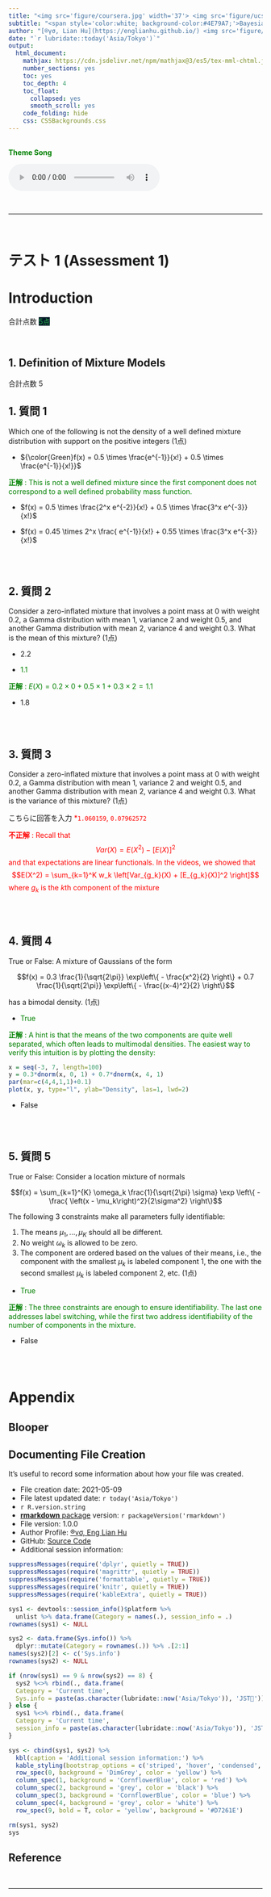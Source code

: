 ```yaml
---
title: "<img src='figure/coursera.jpg' width='37'> <img src='figure/ucsc.png' width='240'>"
subtitle: "<span style='color:white; background-color:#4E79A7;'>Bayesian Statistics: Mixture Models</span> (Assessment 1)"
author: "[®γσ, Lian Hu](https://englianhu.github.io/) <img src='figure/quantitative trader 1.jpg' width='12'> <img src='figure/ENG.jpg' width='24'> ®"
date: "`r lubridate::today('Asia/Tokyo')`"
output:
  html_document: 
    mathjax: https://cdn.jsdelivr.net/npm/mathjax@3/es5/tex-mml-chtml.js
    number_sections: yes
    toc: yes
    toc_depth: 4
    toc_float:
      collapsed: yes
      smooth_scroll: yes
    code_folding: hide
    css: CSSBackgrounds.css
---
```


<br>
<span style='color:green'>**Theme Song**</span>
<br>

<audio src="music/California-Dreaming-Chorus.mp3" controls></audio>
<br>

------

<br>

# テスト 1 (Assessment 1)

# Introduction

合計点数 <span style='color:#3C5C; background-color:#011A27;'>5点</span>

<br>

## 1. Definition of Mixture Models

合計点数 5

## 1. 質問 1

Which one of the following is not the density of a well defined mixture distribution with support on the positive integers (1点)

- ${\color{Green}f(x) = 0.5 \times \frac{e^{-1}}{x!} + 0.5 \times \frac{e^{-1}}{x!}}$

<span style='color:Green;'>**正解** : 
This is not a well defined mixture since the first component does not correspond to a well defined probability mass function.</span>

- $f(x) = 0.5 \times \frac{2^x e^{-2}}{x!} + 0.5 \times \frac{3^x  e^{-3}}{x!}$
 
- $f(x) = 0.45 \times 2^x \frac{ e^{-1}}{x!} + 0.55 \times \frac{3^x  e^{-3}}{x!}$

<br><br>

## 2. 質問 2

Consider a zero-inflated mixture that involves a point mass at 0 with weight 0.2,  a Gamma distribution with mean 1, variance 2 and weight 0.5, and another Gamma distribution with mean 2, variance 4 and weight 0.3.  What is the mean of this mixture? (1点)

- 2.2

- <span style='color:Green;'>1.1</span>

<span style='color:Green;'>**正解** : $E(X)=0.2×0+0.5×1+0.3×2=1.1$</span>

- 1.8

<br><br>

## 3. 質問 3

Consider a zero-inflated mixture that involves a point mass at 0 with weight 0.2,  a Gamma distribution with mean 1, variance 2 and weight 0.5, and another Gamma distribution with mean 2, variance 4 and weight 0.3.  What is the variance of this mixture? (1点)

こちらに回答を入力 <span style='color:Red;'>*`1.060159`, `0.07962572`</span>

<span style='color:Red;'>**不正解** : 
Recall that
$$Var(X) = E(X^2) - [E(X)]^2$$
and that expectations are linear functionals. In the videos, we showed that
$$E(X^2) = \sum_{k=1}^K w_k \left[Var_{g_k}(X) + [E_{g_k}(X)]^2 \right]$$
where $g_k$ is the $k$th component of the mixture
</span>

<br><br>

## 4. 質問 4

True or False:  A mixture of Gaussians of the form

$$f(x) = 0.3 \frac{1}{\sqrt{2\pi}} \exp\left\{ - \frac{x^2}{2} \right\} + 0.7 \frac{1}{\sqrt{2\pi}} \exp\left\{ - \frac{(x-4)^2}{2} \right\}$$

has a bimodal density. (1点)

- <span style='color:Green;'>True</span>

<span style='color:Green;'>**正解** : 
A hint is that the means of the two components are quite well separated, which often leads to multimodal densities.  The easiest way to verify this intuition is by plotting the density:</span>
```r
x = seq(-3, 7, length=100)
y = 0.3*dnorm(x, 0, 1) + 0.7*dnorm(x, 4, 1)
par(mar=c(4,4,1,1)+0.1)
plot(x, y, type="l", ylab="Density", las=1, lwd=2)
```

- False

<br><br>

## 5. 質問 5

True or False: Consider a location mixture of normals

$$f(x) = \sum_{k=1}^{K} \omega_k \frac{1}{\sqrt{2\pi} \sigma}  \exp \left\{  - \frac{ \left(x - \mu_k\right)^2}{2\sigma^2} \right\}$$

The following 3 constraints make all parameters fully identifiable:

1. The means $\mu_1, \ldots, \mu_K$ should all be different.
2. No weight $\omega_k$ is allowed to be zero.
3. The component are ordered based on the values of their means, i.e., the component with the smallest $\mu_k$ is labeled component 1, the one with the second smallest $\mu_k$ is labeled component 2, etc. (1点)

- <span style='color:Green;'>True</span>

<span style='color:Green;'>**正解** : 
The three constraints are enough to ensure identifiability.  The last one addresses label switching, while the first two address identifiability of the number of components in the mixture.
</span>

- False

<br><br>

# Appendix

## Blooper

## Documenting File Creation 

It's useful to record some information about how your file was created.

- File creation date: 2021-05-09
- File latest updated date: `r today('Asia/Tokyo')`
- `r R.version.string`
- [**rmarkdown** package](https://github.com/rstudio/rmarkdown) version: `r packageVersion('rmarkdown')`
- File version: 1.0.0
- Author Profile: [®γσ, Eng Lian Hu](https://github.com/scibrokes/owner)
- GitHub: [Source Code](https://github.com/englianhu/coursera-bayesian-statistics-mixture-models)
- Additional session information:

```r
suppressMessages(require('dplyr', quietly = TRUE))
suppressMessages(require('magrittr', quietly = TRUE))
suppressMessages(require('formattable', quietly = TRUE))
suppressMessages(require('knitr', quietly = TRUE))
suppressMessages(require('kableExtra', quietly = TRUE))

sys1 <- devtools::session_info()$platform %>% 
  unlist %>% data.frame(Category = names(.), session_info = .)
rownames(sys1) <- NULL

sys2 <- data.frame(Sys.info()) %>% 
  dplyr::mutate(Category = rownames(.)) %>% .[2:1]
names(sys2)[2] <- c('Sys.info')
rownames(sys2) <- NULL

if (nrow(sys1) == 9 & nrow(sys2) == 8) {
  sys2 %<>% rbind(., data.frame(
  Category = 'Current time', 
  Sys.info = paste(as.character(lubridate::now('Asia/Tokyo')), 'JST🗾')))
} else {
  sys1 %<>% rbind(., data.frame(
  Category = 'Current time', 
  session_info = paste(as.character(lubridate::now('Asia/Tokyo')), 'JST🗾')))
}

sys <- cbind(sys1, sys2) %>% 
  kbl(caption = 'Additional session information:') %>% 
  kable_styling(bootstrap_options = c('striped', 'hover', 'condensed', 'responsive')) %>% 
  row_spec(0, background = 'DimGrey', color = 'yellow') %>% 
  column_spec(1, background = 'CornflowerBlue', color = 'red') %>% 
  column_spec(2, background = 'grey', color = 'black') %>% 
  column_spec(3, background = 'CornflowerBlue', color = 'blue') %>% 
  column_spec(4, background = 'grey', color = 'white') %>% 
  row_spec(9, bold = T, color = 'yellow', background = '#D7261E')

rm(sys1, sys2)
sys
```

## Reference

<br>

---

<br>
